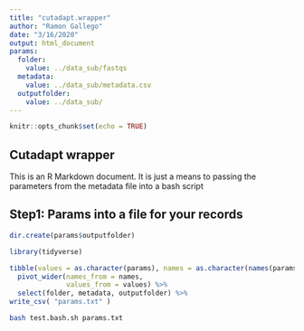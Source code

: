 ```yaml
---
title: "cutadapt.wrapper"
author: "Ramon Gallego"
date: "3/16/2020"
output: html_document
params:
  folder: 
    value: ../data_sub/fastqs
  metadata:
    value: ../data_sub/metadata.csv
  outputfolder:
    value: ../data_sub/
---
```


```r
knitr::opts_chunk$set(echo = TRUE)
```

## Cutadapt wrapper

This is an R Markdown document. It is just a means to passing the parameters from the metadata file into a bash script

## Step1: Params into a file for your records

```r
dir.create(params$outputfolder)

library(tidyverse)

tibble(values = as.character(params), names = as.character(names(params))) %>% 
  pivot_wider(names_from = names,
              values_from = values) %>%
  select(folder, metadata, outputfolder) %>% 
write_csv( "params.txt" )


```


```bash

bash test.bash.sh params.txt
```

